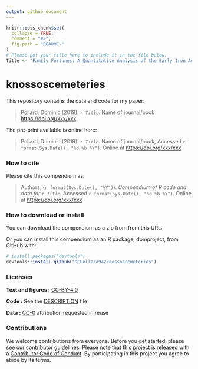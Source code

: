 ```yaml
---
output: github_document
---
```


<!-- README.md is generated from README.Rmd. Please edit that file -->

```r
knitr::opts_chunk$set(
  collapse = TRUE,
  comment = "#>",
  fig.path = "README-"
)
# Please put your title here to include it in the file below. 
Title <- "Family Fortunes: A Quantitative Analysis of the Early Iron Age Cemeteries of Knossos"
```

# knossoscemeteries

This repository contains the data and code for my paper:

> Pollard, Dominic (2019). _`r Title`_. Name of journal/book <https://doi.org/xxx/xxx>

The pre-print available is online here:

> Pollard, Dominic (2019). _`r Title`_. Name of journal/book, Accessed `r format(Sys.Date(), "%d %b %Y")`. Online at <https://doi.org/xxx/xxx>


### How to cite

Please cite this compendium as:

> Authors, (`r format(Sys.Date(), "%Y")`). _Compendium of R code and data for `r Title`_. Accessed `r format(Sys.Date(), "%d %b %Y")`. Online at <https://doi.org/xxx/xxx>

### How to download or install

You can download the compendium as a zip from from this URL: </archive/master.zip>

Or you can install this compendium as an R package, domproject, from GitHub with:
```r
# install.packages("devtools")
devtools::install_github("DCPollard94/knossoscemeteries")
```
### Licenses

**Text and figures :**  [CC-BY-4.0](http://creativecommons.org/licenses/by/4.0/)

**Code :** See the [DESCRIPTION](DESCRIPTION) file

**Data :** [CC-0](http://creativecommons.org/publicdomain/zero/1.0/) attribution requested in reuse

### Contributions

We welcome contributions from everyone. Before you get started, please see our [contributor guidelines](CONTRIBUTING.md). Please note that this project is released with a [Contributor Code of Conduct](CONDUCT.md). By participating in this project you agree to abide by its terms.

